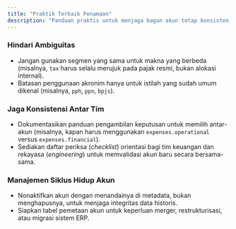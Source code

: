 ```yaml
---
title: "Praktik Terbaik Penamaan"
description: "Panduan praktis untuk menjaga bagan akun tetap konsisten dan mudah dikembangkan."
---
```


### Hindari Ambiguitas

- Jangan gunakan segmen yang sama untuk makna yang berbeda (misalnya, `tax` harus selalu merujuk pada pajak resmi, bukan alokasi internal).
- Batasan penggunaan akronim hanya untuk istilah yang sudah umum dikenal (misalnya, `pph`, `ppn`, `bpjs`).

### Jaga Konsistensi Antar Tim

- Dokumentasikan panduan pengambilan keputusan untuk memilih antar-akun (misalnya, kapan harus menggunakan `expenses.operational` versus `expenses.financial`).
- Sediakan daftar periksa (*checklist*) orientasi bagi tim keuangan dan rekayasa (*engineering*) untuk memvalidasi akun baru secara bersama-sama.

### Manajemen Siklus Hidup Akun

- Nonaktifkan akun dengan menandainya di metadata, bukan menghapusnya, untuk menjaga integritas data historis.
- Siapkan tabel pemetaan akun untuk keperluan merger, restrukturisasi, atau migrasi sistem ERP.
